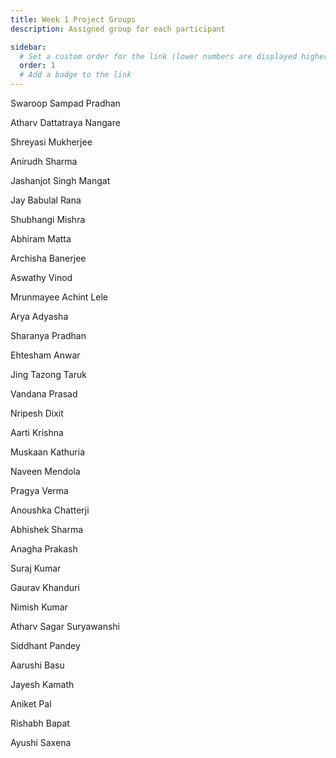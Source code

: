 ```yaml
---
title: Week 1 Project Groups
description: Assigned group for each participant

sidebar:
  # Set a custom order for the link (lower numbers are displayed higher up)
  order: 1
  # Add a badge to the link
---
```



<CardGrid stagger>
  <Card title="Group 1" icon="seti:graphql">
Swaroop Sampad Pradhan

Atharv Dattatraya Nangare

Shreyasi Mukherjee

Anirudh Sharma

Jashanjot Singh Mangat


  </Card>
  <Card title="Group 2" icon="seti:graphql">
Jay Babulal Rana

Shubhangi Mishra

Abhiram Matta

Archisha Banerjee

Aswathy Vinod


  </Card>
    <Card title="Group 3" icon="seti:graphql">
Mrunmayee Achint Lele

Arya Adyasha

Sharanya Pradhan

Ehtesham Anwar

Jing Tazong Taruk


  </Card>
      <Card title="Group 4" icon="seti:graphql">
Vandana Prasad

Nripesh Dixit

Aarti Krishna

Muskaan Kathuria

Naveen Mendola


  </Card>
      <Card title="Group 5" icon="seti:graphql">
Pragya Verma

Anoushka Chatterji

Abhishek Sharma

Anagha Prakash

Suraj Kumar


  </Card>
      <Card title="Group 6" icon="seti:graphql">
Gaurav Khanduri

Nimish Kumar

Atharv Sagar Suryawanshi

Siddhant Pandey


  </Card>
      <Card title="Group 7" icon="seti:graphql">

Aarushi Basu

Jayesh Kamath

Aniket Pal

Rishabh Bapat

Ayushi Saxena


  </Card>
</CardGrid>
